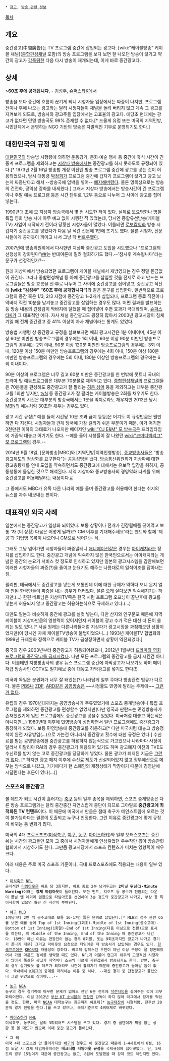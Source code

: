  * [[광고]], [[방송 관련 정보]]

[[목차]]

== 개요 ==
중간광고(中間廣告)는 TV 프로그램 중간에 삽입되는 광고다. [wiki:"케이블방송" 케이블 채널]([[종합편성채널]] 포함)의 방송 프로그램을 보다 보면 잘 나오던 방송이 끊기고 약간의 광고가 [[갑툭튀]]한 다음 다시 방송이 재개되는데, 이게 바로 중간광고다.

== 상세 ==
>'''60초 후에 공개됩니다.''' - [[김성주]], [[슈퍼스타K]]에서

방송을 보다 중간에 흐름이 끊기게 되니 시청자들 입장에서는 짜증이 나지만, 프로그램 전이나 후에 나오는 광고와는 달리 시청자들이 채널을 돌려 버리지 않고 계속 그 광고를 지켜보게 되므로, 방송사와 광고주들 입장에서는 고효율의 광고다. 애당초 현대에는 광고가 없다면 민영 방송국도 99% 존재할 수 없다.[* 드물게 유럽 또는 미국의 지역민방, 시민단체에서 운영하는 NGO 기반의 방송은 자발적인 기부로 운영되기도 한다.]

== 대한민국의 규정 및 예 ==
[[대한민국]]의 방송법 시행령에 의하면 운동경기, 문화·예술 행사 등 중간에 휴식 시간이 긴 중계 프로그램을 제외하고는 [[지상파 방송]]에서는 중간광고를 하지 못하도록 규정되어 있다.[* 1973년 2월 16일 방송법 개정 이전엔 방송 프로그램 중간에 광고를 넣는 것이 허용되었으나, 당시 대통령 [[박정희]]가 프로그램 중간에 갑자기 프로그램이 끊기고 광고 보는게 짜증난다고 해서 --방송국에 압박을 넣어-- [http://newslibrary.naver.com/viewer/index.nhn?articleId=1973032400209203002&editNo=2&printCount=1&publishDate=1973-03-24&officeId=00020&pageNo=3&printNo=15838&publishType=00020 폐지해버렸다]. 물론 명목상으로는 방송의 건전화, 공익성 강화를 내세웠다.] 그래서 지상파 방송에서는 방송시간이 긴 프로그램이나 주말 예능 프로그램 등은 시간 단위로 1,2부 등으로 나누어 그 사이에 광고를 집어넣는다.

1990년대 초에 모 지상파 방송국에서 몇 번 시도한 적이 있다. 실제로 토요명화나 명절 특집 영화 방송 시에 아무 예고 없이 시행한 적 있었는데, 당시엔 종합유선방송(케이블TV) 사업이 시작되기 전이라 당황한 시청자들이 많았다. 이를테면 [[로보캅]]영화 방송 시 갑자기 중간광고를 넣었다가 다음 날 석간 신문에 1면에 뜨기도 했다. 물론 시청자, 신문사들에게  콩까듯이 까이고 나서 그냥 닥 [[버로우]]했다.

2007년에 방송위원회에서 다시한번 지상파 중간광고 도입을 시도했으나 "프로그램의 선정성이 강화된다"[http://news.naver.com/main/read.nhn?mode=LSD&mid=sec&sid1=110&oid=081&aid=0000155470 ##]는 반대여론에 밀려 철회하기도 했다.--'잠시후 계속됩니다'라는 문구가 선정적인가?--

원래 지상파에서 방송되었던 프로그램이 케이블 채널에서 재방영되는 경우 정말 뜬금없이 끊긴다. 그러나 종합편성채널 등 아예 중간광고를 삽입할 것을 전제로 하고 만드는 프로그램들은 방송 흐름을 전·후로 나누어 그 사이에 중간광고를 집어넣고, 중간광고 직전에 '''[wiki:"김성주" "60초 후에 공개합니다"]'''와 같은 문구를 삽입한다. 일반적으로 프로그램의 중간 혹은 1/3, 2/3 지점에 중간광고 1~2개가 삽입되나, 프로그램 종료 직전이나 막바지 직전 10분을 남겨놓고 중간광고를 삽입하는 경우도 많다. 어떤 결과를 발표하는 등 방송 내용의 긴장감이 막바지에 달했을 때 집어넣어 주면 효과가 극대화되며, [[슈퍼스타K]]가 그 대표적인 예다. 자사 채널 중간광고도 굉장히 많아서 2003년 광고시장이 침체기일 때 전체 중간광고 중 41% 이상이 자사 채널이라는 통계도 있었다.

방송법 시행령 상 중간광고 규정을 살펴보자면 매회 광고시간은 1분 이내이며, 45분 이상 60분 미만인 방송프로그램의 경우에는 1회 이내, 60분 이상 90분 미만인 방송프로그램의 경우에는 2회 이내, 90분 이상 120분 미만인 방송프로그램의 경우에는 3회 이내, 120분 이상 150분 미만인 방송프로그램의 경우에는 4회 이내, 150분 이상 180분 미만인 방송프로그램의 경우에는 5회 이내, 180분 이상인 방송프로그램의 경우에는 6회 이내이다.

90분 이상의 프로그램은 너무 길고 60분 미만은 중간광고를 한 번밖에 못트니 국내의 드라마 및 예능프로그램은 대부분 70분물로 제작되고 있다. [[종합편성채널]]의 프로그램들은 70분물을 편성해도 중간광고가 잘 팔리는 [[히든 싱어]] 등을 제외하고는 대부분 중간광고를 1회만 넣지만, [[tvN]] 등 중간광고가 잘 팔리는 케이블방송은 2회를 채우기도 한다. 중간광고의 시간은 대부분의 방송국에서는 1분을 억지로라도 채우지만 2012년 당시 [[MBN]]의 예능처럼 30초만 채우는 경우도 있다.

광고 시간 규정[* 예를 들어 시간당 10분 초과 금지 등등]은 어겨도 이 규정만큼은 웬만하면 다 지킨다. 시청자들과 관계 당국에 가장 걸리기 쉬운 부분이기 때문. 이거 어기면 3천만원 이하의 과태료가 나오지만 메이저인 [[wiki:"CJ E&M" 모 방송국]]은 프라임타임에 가끔씩 대놓고 어기기도 한다. --예를 들어 시청률이 잘 나왔던 [[wiki:"코미디빅리그" 모 프로그램]]의 경우.--

2014년 9월 18일, [문화방송|MBC]와 [지역민방|지역민영방송], [[종교방송]]사들은  “방송 광고제도의 정상화를 요구한다”는 공동성명을 냈다. 방송통신위원회가 지상파에 대한 광고총량제를 연내 도입을 약속하면서도 중간광고에 대해서는 유보적 입장을 취하자, 공동행동에 돌입한 것으로 해석된다. 지역 지상파와 종교방송사의 경영악화 타계를 위해 중간광고를 허용해달라는 내용이다.[http://www.yonhapnews.co.kr/culture/2014/09/18/0908000000AKR20140918183300017.HTML #]

그 중에서도 MBC가 유독 다른 나라의 예를 들며 중간광고를 허용해야 한다는 취지의 뉴스를 자주 내보내는 편이다.

== 대표적인 외국 사례 ==
일본에서는 중간광고가 일상화 되어있다. 보통 상황이나 전개가 긴장될때쯤 끊어먹고 보통 '자 (이 상황) 다음은 어떻게 될까요? CM 이후를 기대해주세요'라는 멘트와 함께 '제공'과 기업명 목록이 나오더니 CM으로 넘어가는 식.

그래도 그냥 넘어가면 시청자들이 짜증낼테니 [[애니메이션]]같은 경우는 [[아이캐치]]라는 장치를 삽입하기도 한다. 중간광고 개념에 익숙하지 않은 한국인으로서는 아이캐치라는 개념은 중간의 눈요기 서비스 컷 정도로 인식하고 있지만 일본의 광고시스템을 감안해보면 이러한 시청자들의 짜증(?)을 줄이고 눈요기도 해주는 나름대로의 일석이조를 잡아내는 셈.

필리핀, 태국에서도 중간광고를 넣는게 보통인데 이에 대한 규제가 약하다 보니 온지 얼마 안된 한국인들이 짜증을 내는 경우가 더러있다. 물론 오래 살다보면 익숙해지기는 하지만.(...) 한편 베트남은 지상파TV쪽은 한국 처럼 프로그램 오프닝이 끝난후에 광고를 넣는게 허용되지 않고 중간광고는 허용하는식으로 규제하고 있다.(...)

대만도 일본과 비슷하게 중간에 광고를 실컷 넣는다, 다만 산지와 인구분포 때문에 지역 케이블이 지상파만큼의 영향력이 있어서인지 케이블이 광고 수가 적은 대신 더 돈이 쏠리는 일도 있다.[* 사실 원래는 다른나라들처럼 지상파가 광고시장을 과점해오던 상황이었지만(이 당시엔 자체 케이블TV방송이 불법이었으니...) 1993년 케이블TV 합법화와 1999년 규제완화 정책으로 케이블 TV가 급성장하면서 상황이 역전되었다.]

중국의 경우 2003년부터 중간광고가 허용되어왔으나, 2012년 1월부터 [http://media.daum.net/culture/others/newsview?newsid=20111129120504565 드라마와 영화 프로그램의 중간광고를 금지시켰다]. 다만 모든 프로그램의 중간광고를 금지 시킨건 아니다. 이를테면 지방방송사의 경우 뉴스 프로그램 중간에 자막광고가 나오기도 하며 메이저급 방송사인 CCTV도 일기예보 중에 대놓고 자막광고를 넣기도 한다(!)

미국과 독일은 분권화가 너무 잘 돼있는(?) 나라답게 일부 주마다 방송관련 법규가 다르다. 물론 [[PBS]]나 [[ZDF]], [[ARD]]같은 [[공영방송]]은 ~~시청률도 민영에 발리는 주제에~~ [[그런거 없다]].

유럽의 경우 1970년대까지는 공영방송사가 주류였었기에 스포츠 중계방송이나 특집 프로그램을 제외하면 중간광고를 편성할수 없었지만(다만 영국과 판란드는 민영방송사가 존재했었기에 일반 프로그램에도 중간광고를 넣을수 있었다. 미국처럼 대놓고 하는식은 아니지만...) 1980년대 이후에 민영방송이 성업하면서 일반 프로그램에도 중간광고가 등장하게 되었다. 보통 민영방송에 중간광고를 허용하고[* 다만 미국처럼 대놓고 방송정책이 완전 자유방임(...)으로 가는건 아니라서 중간광고 횟수에 대한 규정은 있다.] 수신료를 받는 공영방송에겐 중간광고를 허용하지 않는식으로 가고있으나 나라마다 사정이 달라서 이탈리아 RAI의 경우 중간광고가 허용되어 있기도 하며 광고폐지 이전의 TVE도 수신료를 받지 않는 고로 중간광고를 당당하게 넣었다. 물론 광고가 폐지된 지금은 [[그런거 없다]]. [* 하지만 광고 폐지 이후에 수신료 제도가 신설되어있지 않고 정부예산으로 메꾸는 방식으로 나갔고, 거기에다가 현 스폐인의 재정상태가 막장이기 때문에 경영난에 시달린다는 후문이 있다(...)]

=== 스포츠의 중간광고 ===
볼 데드가 되도 시간이 흘러가는 [[축구]] 등의 일부 종목을 제외하면, 스포츠 중계방송은 다른 방송 프로그램과는 달리 중간중간 자연스럽게 중단이 되므로 그야말로 '''중간광고에 최적화된 TV 컨텐츠'''이다. 이 때문에 미국에서 만큼은 절대 축구가 메인스트림에 오르는 것이 불가능하다는 결론이 도출되고 누구나 인정한다. 그런 이유로 중간광고에 맞게 규정이 바뀌는 등 변화가 많다.

미국의 4대 프로스포츠([[미식축구]], [[야구]], [[농구]], [[아이스하키]])와 일부 모터스포츠는 중간 쉬는 시간의 광고들만 모아 그 중에서 시청자들에게 인상깊었던 우수작만 뽑아 방송관련 협회에서 시상하기도 한다. 그만큼 광고시장에서 스포츠 컨텐츠가 미치는 영향력이 매우 크다.

아래 내용은 주로 미국 스포츠 기준이나, 국내 프로스포츠에도 적용되는 내용이 일부 있다.

 * [[미식축구]] [[NFL]]
 공식적인 [[타임아웃]]은 하프 당 3회지만, 하프 종료 2분 남겨두고는 '''2미닛 워닝(2-Minute Warning)'''이라는 '''강제 타임아웃'''이 들어간다. 또한 펀트, 킥오프 등 공수가 전환되는 다운이 끝날 땐 레퍼리 권한으로 타임아웃을 선언하여 3분 정도의 중간광고가 나가고, 부상 등 특이사항이 있으면 훨씬 긴 시간이 부여된다.

 * [[야구]] [[MLB]]
 1이닝마다 2번 씩 공수교대로 보통 16-17번 짧은 단위로 삽입된다.[* MLB의 점수 관련 CG를 보면 예를 들어 Top of 1st Inning(1회초)-Middle of 1st Inning(공수교대)-Bottom of 1st Inning(1회말)-End of 1st Inning(다음 이닝으로 전환)으로 표시를 하는데, 이 Middle of the Inning, End of the Inning 때 중간광고가 나간다. 18번이 아닌 이유는 연장전이 없는 경우 8회말, 또는 9회초까지만 광고가 나가고 경기가 끝나기 때문] 그리고 덕아웃의 요청으로 타임아웃 때 방송사가 삽입하는 경우도 있다. [[한국프로야구]] [[KBO]]보다 자율성이 강하다. 비교적 갑작스런 우천이 아닌 이상 구장이 잘 정돈돼있어서 가끔 마운드 정비를 생략할 때도 있다. NFL과 더불어 연고지 위주의 고정적인 시청자가 많아서 똑같은 광고가 지역마다 조금씩 다르게 재편집돼서 방송되기도 한다. 반면, 축구의 경우 상기했듯 볼 데드가 되더라도 시간이 흘러가기 때문에 중간광고가 들어갈 틈이 없다. 국내에서 [[K리그]]의 중계를 꺼려하는 이유 중 하나. --대신 경기 중 간접광고가 풀렸으니 그걸 위안으로 삼아야...--

 * [[농구]] [[NBA]]
 농구의 경우 경기력에 아무런 문제가 없어도 전반 6분 전후에 [[타임아웃|작전타임]]을 걸어주는 것이 의무화되어있다. 이걸 2012년 [[부산 KT 소닉붐]]의 [[전창진]] 감독이 하지 않아 리그에서 징계를 먹었을 정도. 한편, 미국 [[NCAA]] 대학농구는 최근까지 하프제[* [[농구대잔치]] 시절처럼, 전후반 20분씩 경기 진행을 한다.]를 쓰고 있으나, 국제기준으로 4쿼터제로 바뀌었다.

 * [[아이스하키]] [[NHL]]
 미식축구, 농구와는 달리 3피리어드 시스템을 쓰고 있다. 경기 중 골텐더가 퍽을 잡는 상황 등 볼 데드가 많으며 이때 중간 광고가 들어간다.

 * 그 외
 미국 4대 스포츠엔 안 들어가지만 [[배구]]의 경우도 이 중간광고 때문에 1~4세트에서 8점, 16점 도달 시 강제 타임아웃이라는 '''테크니컬 타임아웃 규정'''을 국제규정에 집어넣었다. 단, 5세트의 경우 15점이기 때문에 중간광고는 없고, 8점에 도달했을 때 강제 코트 체인지만 있다.
